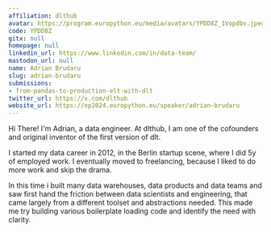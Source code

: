 ```yaml
---
affiliation: dlthub
avatar: https://program.europython.eu/media/avatars/YPDD8Z_1Vopdbv.jpeg
code: YPDD8Z
gitx: null
homepage: null
linkedin_url: https://www.linkedin.com/in/data-team/
mastodon_url: null
name: Adrian Brudaru
slug: adrian-brudaru
submissions:
- from-pandas-to-production-elt-with-dlt
twitter_url: https://x.com/dlthub
website_url: https://ep2024.europython.eu/speaker/adrian-brudaru
---
```


Hi There! I'm Adrian, a data engineer. At dlthub, I am one of the cofounders and original inventor of the first version of dlt.

I started my data career in 2012, in the Berlin startup scene, where I did 5y of employed work. I eventually moved to freelancing, because I liked to do more work and skip the drama.

In this time i built many data warehouses, data products and data teams and saw first hand the friction between data scientists and engineering, that came largely from a different toolset and abstractions needed. This made me try building various boilerplate loading code and identify the need with clarity.
